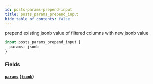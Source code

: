 ```yaml
---
id: posts-params-prepend-input
title: posts_params_prepend_input
hide_table_of_contents: false
---
```


prepend existing jsonb value of filtered columns with new jsonb value

```graphql
input posts_params_prepend_input {
  params: jsonb
}
```

### Fields

#### [`params`](#) ([`jsonb`](../scalars/jsonb))
